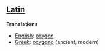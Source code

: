 ==[[Latin]]==

'''Translations'''

*[[English]]: [[oxygen]]
*[[Greek]]: [[oxygono]] (ancient, modern)